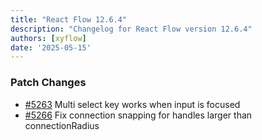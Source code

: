```yaml
---
title: "React Flow 12.6.4"
description: "Changelog for React Flow version 12.6.4"
authors: [xyflow]
date: '2025-05-15'
---
```

### Patch Changes
-   [#5263](https://github.com/xyflow/xyflow/pull/5263) Multi select key works when input is focused
-   [#5266](https://github.com/xyflow/xyflow/pull/5266) Fix connection snapping for handles larger than connectionRadius

